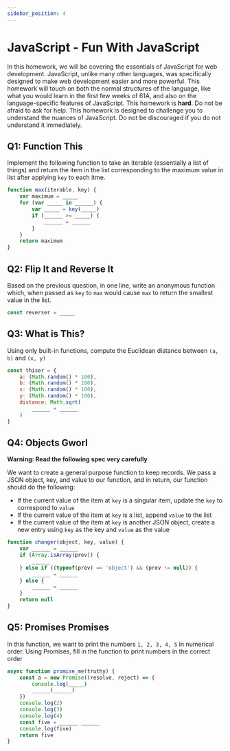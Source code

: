 ```yaml
---
sidebar_position: 4
---
```


# JavaScript - Fun With JavaScript
 
In this homework, we will be covering the essentials of JavaScript for web development. JavaScript, unlike many other languages,
was specifically designed to make web development easier and more powerful. This homework will touch on both the normal structures
of the language, like what you would learn in the first few weeks of 61A, and also on the language-specific features of JavaScript. 
This homework is __hard__. Do not be afraid to ask for help. This homework is designed to challenge you to understand the nuances 
of JavaScript. Do not be discouraged if you do not understand it immediately.

## Q1: Function This

Implement the following function to take an iterable (essentially a list of things) 
and return the item in the list corresponding to the maximum value in list after applying `key` to each itme.

```js 
function max(iterable, key) {
    var maximum = _____
    for (var _____ in ______) {
        var _____ = key(_____)
        if (______ >= _____) {
            ______ = ______
        }
    }
    return maximum
}

```

## Q2: Flip It and Reverse It

Based on the previous question, in one line, write an anonymous function which, when passed as `key` to `max` would cause `max`
to return the smallest value in the list.

```js
const reverser = _____
```

## Q3: What is This?

Using only built-in functions, compute the Euclidean distance between `(a, b)` and `(x, y)`

```js
const thiser = {
    a: (Math.random() * 100),
    b: (Math.random() * 100),
    x: (Math.random() * 100),
    y: (Math.random() * 100),
    distance: Math.sqrt(
        ______ + ______
    )    
}
```

## Q4: Objects Gworl

__Warning: Read the following spec very carefully__

We want to create a general purpose function to keep records. We pass a JSON object, key, and value to our function, and in return,
our function should do the following:
- If the current value of the item at `key` is a singular item, update the `key` to correspond to `value`
- If the current value of the item at `key` is a list, append `value` to the list
- If the current value of the item at `key` is another JSON object, create a new entry using `key` as the key and `value` as the value

```js
function changer(object, key, value) {
    var ______ = ______
    if (Array.isArray(prev)) {
        ______
    } else if ((typeof(prev) == 'object') && (prev != null)) {
        ______ = ______
    } else {
        ______ = ______
    }
    return null
}
```

## Q5: Promises Promises

In this function, we want to print the numbers `1, 2, 3, 4, 5` in numerical order. Using Promises, fill in the function to 
print numbers in the correct order

```js
async function promise_me(truthy) {
    const a = new Promise((resolve, reject) => {
        console.log(_____)
        ______(______)
    })
    console.log(2)
    console.log(3)
    console.log(4)
    const five = ______ ______
    console.log(five)
    return five
}
```